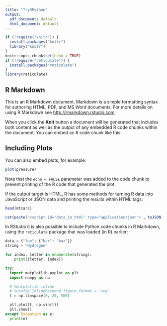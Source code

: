 ```yaml
---
title: "TryRPython"
output:
  pdf_document: default
  html_document: default
---
```


```r
if (!require("knitr")) {
  install.packages("knitr")
  library("knitr")
}
knitr::opts_chunk$set(echo = TRUE)
if (!require("reticulate")) {
  install.packages("reticulate")
}
library(reticulate)
```

## R Markdown

This is an R Markdown document. Markdown is a simple formatting syntax for authoring HTML, PDF, and MS Word documents. For more details on using R Markdown see <http://rmarkdown.rstudio.com>.

When you click the **Knit** button a document will be generated that includes both content as well as the output of any embedded R code chunks within the document. You can embed an R code chunk like this:

## Including Plots

You can also embed plots, for example:

```r
plot(pressure)
```

Note that the `echo = FALSE` parameter was added to the code chunk to prevent printing of the R code that generated the plot.

If the output target is HTML, R has some methods for turning R data into JavaScript or JSON data and printing the results within HTML tags:
```r
head(mtcars)

cat(paste('<script id="data_in_html" type="application/json">', toJSON(mtcars), '</script>', sep=""))
```

In RStudio it is also possible to include Python code chunks in R Markdown, using the `reticulate` package that was loaded (in R) earlier:

```python
data = {"foo": {"bar": "baz"}}
string = "Hydrogen"

for index, letter in enumerate(string):
    print((letter, index))
```


```python
try:
  import matplotlib.pyplot as plt
  import numpy as np

  # %matplotlib inline
  # %config InlineBackend.figure_format = 'svg'
  t = np.linspace(0, 20, 500)

  plt.plot(t, np.sin(t))
  plt.show()
except Exception as e:
  print(e)
```
